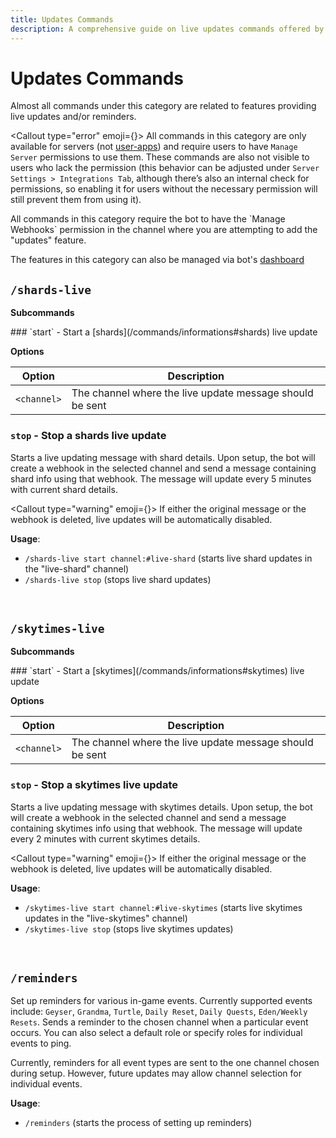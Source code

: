 ---
title: Updates Commands
description: A comprehensive guide on live updates commands offered by SkyHelper bot
---


# Updates Commands

Almost all commands under this category are related to features providing live updates and/or reminders.

<Callout type="error" emoji={<ImFire />}>
  All commands in this category are only available for servers (not [user-apps](/pages/user-install-app)) and require users to
  have `Manage Server` permissions to use them. These commands are also not visible to users who lack the permission (this
  behavior can be adjusted under `Server Settings > Integrations Tab`, although there’s also an internal check for permissions, so
  enabling it for users without the necessary permission will still prevent them from using it).
</Callout>

<Callout type="info">
  All commands in this category require the bot to have the `Manage Webhooks` permission in the channel where you are attempting
  to add the "updates" feature.
</Callout>

<Callout type="info">The features in this category can also be managed via bot's [dashboard](https://dash.skyhelper.xyz)</Callout>

## `/shards-live`

**Subcommands**

<Steps>
### `start` - Start a [shards](/commands/informations#shards) live update

**Options**

| Option      | Description                                              |
| ----------- | -------------------------------------------------------- |
| `<channel>` | The channel where the live update message should be sent |

### `stop` - Stop a shards live update

</Steps>

Starts a live updating message with shard details. Upon setup, the bot will create a webhook in the selected channel and send a message containing shard info using that webhook. The message will update every 5 minutes with current shard details.

<Callout type="warning" emoji={<CiWarning />}>
  If either the original message or the webhook is deleted, live updates will be automatically disabled.
</Callout>

**Usage**:

- `/shards-live start channel:#live-shard` (starts live shard updates in the "live-shard" channel)
- `/shards-live stop` (stops live shard updates)

<br />
<CollapsibleGallery
  headingText="Examples"
  images={[{ src: "/updates/live-shards-example.gif", alt: "Live Shards", caption: "Live Shards Showcase" }]}
/>

## `/skytimes-live`

**Subcommands**

<Steps>
### `start` - Start a [skytimes](/commands/informations#skytimes) live update

**Options**

| Option      | Description                                              |
| ----------- | -------------------------------------------------------- |
| `<channel>` | The channel where the live update message should be sent |

### `stop` - Stop a skytimes live update

</Steps>

Starts a live updating message with skytimes details. Upon setup, the bot will create a webhook in the selected channel and send a message containing skytimes info using that webhook. The message will update every 2 minutes with current skytimes details.

<Callout type="warning" emoji={<CiWarning />}>
  If either the original message or the webhook is deleted, live updates will be automatically disabled.
</Callout>

**Usage**:

- `/skytimes-live start channel:#live-skytimes` (starts live skytimes updates in the "live-skytimes" channel)
- `/skytimes-live stop` (stops live skytimes updates)

<br />
<CollapsibleGallery
  headingText="Examples"
  images={[{ src: "/updates/live-skytimes-example.gif", alt: "SkyTimes Live", caption: "SkyTimes Live Showcase" }]}
/>

## `/reminders`

Set up reminders for various in-game events. Currently supported events include: `Geyser`, `Grandma`, `Turtle`, `Daily Reset`, `Daily Quests`, `Eden/Weekly Resets`. Sends a reminder to the chosen channel when a particular event occurs. You can also select a default role or specify roles for individual events to ping.

<Callout type="info">
  Currently, reminders for all event types are sent to the one channel chosen during setup. However, future updates may allow
  channel selection for individual events.
</Callout>

**Usage**:

- `/reminders` (starts the process of setting up reminders)

<br />
<CollapsibleGallery
  headingText="Examples"
  images={[{ src: "/updates/reminders-example.gif", alt: "Reminders", caption: "Reminders Showcase" }]}
/>

